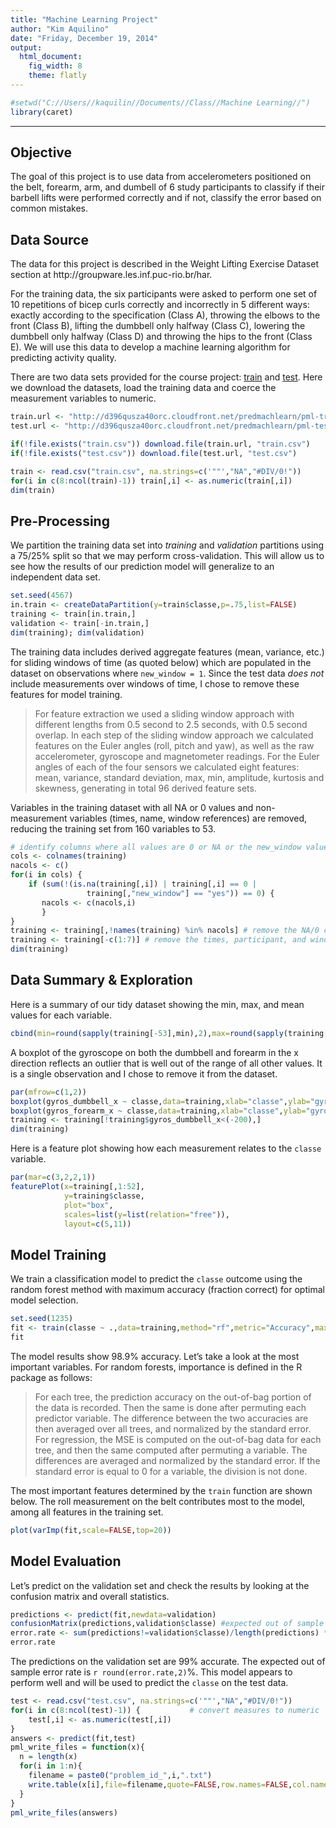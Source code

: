 ```yaml
---
title: "Machine Learning Project"
author: "Kim Aquilino"
date: "Friday, December 19, 2014"
output:
  html_document:
    fig_width: 8
    theme: flatly
---
```


```r
#setwd("C://Users//kaquilin//Documents//Class//Machine Learning//")
library(caret)
```

****

## Objective

The goal of this project is to use data from accelerometers positioned on the belt, forearm, arm, and dumbell of 6 study participants to classify if their barbell lifts were performed correctly and if not, classify the error based on common mistakes. 

## Data Source

The data for this project is described in the Weight Lifting Exercise Dataset section at http://groupware.les.inf.puc-rio.br/har. 

For the training data, the six participants were asked to perform one set of 10 repetitions of bicep curls correctly and incorrectly in 5 different ways: exactly according to the specification (Class A), throwing the elbows to the front (Class B), lifting the dumbbell only halfway (Class C), lowering the dumbbell only halfway (Class D) and throwing the hips to the front (Class E). We will use this data to develop a machine learning algorithm for predicting activity quality.

There are two data sets provided for the course project: [train](https://d396qusza40orc.cloudfront.net/predmachlearn/pml-training.csv) and [test](https://d396qusza40orc.cloudfront.net/predmachlearn/pml-testing.csv). Here we download the datasets, load the training data and coerce the measurement variables to numeric.

```r
train.url <- "http://d396qusza40orc.cloudfront.net/predmachlearn/pml-training.csv"
test.url <- "http://d396qusza40orc.cloudfront.net/predmachlearn/pml-testing.csv"

if(!file.exists("train.csv")) download.file(train.url, "train.csv")
if(!file.exists("test.csv")) download.file(test.url, "test.csv")

train <- read.csv("train.csv", na.strings=c('""',"NA","#DIV/0!"))
for(i in c(8:ncol(train)-1)) train[,i] <- as.numeric(train[,i])
dim(train)
```

## Pre-Processing

We partition the training data set into _training_ and _validation_ partitions using a 75/25% split so that we may perform cross-validation. This will allow us to see how the results of our prediction model will generalize to an independent data set. 

```r
set.seed(4567)
in.train <- createDataPartition(y=train$classe,p=.75,list=FALSE)
training <- train[in.train,]
validation <- train[-in.train,]
dim(training); dim(validation)
```

The training data includes derived aggregate features (mean, variance, etc.) for sliding windows of time (as quoted below) which are populated in the dataset on observations where `new_window = 1`. Since the test data _does not_ include measurements over windows of time, I chose to remove these features for model training.

> For feature extraction we used a sliding window approach with different lengths from 0.5 second to 2.5 seconds, with 0.5 second overlap. In each step of the sliding window approach we calculated features on the Euler angles (roll, pitch and yaw), as well as the raw accelerometer, gyroscope and magnetometer readings. For the Euler angles of each of the four sensors we calculated eight features: mean, variance, standard deviation, max, min, amplitude, kurtosis and skewness, generating in total 96 derived feature sets.

Variables in the training dataset with all NA or 0 values and non-measurement variables (times, name, window references) are removed, reducing the training set from 160 variables to 53.

```r
# identify columns where all values are 0 or NA or the new_window value is "yes"
cols <- colnames(training)
nacols <- c()
for(i in cols) {
    if (sum(!(is.na(training[,i]) | training[,i] == 0 | 
                 training[,"new_window"] == "yes")) == 0) {
       nacols <- c(nacols,i) 
       }
}
training <- training[,!names(training) %in% nacols] # remove the NA/0 columns
training <- training[-c(1:7)] # remove the times, participant, and window variables 
dim(training)
```

## Data Summary & Exploration
Here is a summary of our tidy dataset showing the min, max, and mean values for each variable.

```r
cbind(min=round(sapply(training[-53],min),2),max=round(sapply(training[-53],max),2),mean=round(sapply(training[-53],mean),2))
```


A boxplot of the gyroscope on both the dumbbell and forearm in the x direction reflects an outlier that is well out of the range of all other values. It is a single observation and I chose to remove it from the dataset.  

```r
par(mfrow=c(1,2))
boxplot(gyros_dumbbell_x ~ classe,data=training,xlab="classe",ylab="gyros_dumbbell_x")
boxplot(gyros_forearm_x ~ classe,data=training,xlab="classe",ylab="gyros_forearm_x")
training <- training[!training$gyros_dumbbell_x<(-200),]
dim(training)
```

Here is a feature plot showing how each measurement relates to the `classe` variable. 

```r
par(mar=c(3,2,2,1))
featurePlot(x=training[,1:52],
            y=training$classe,
            plot="box",
            scales=list(y=list(relation="free")),
            layout=c(5,11))
```

## Model Training

We train a classification model to predict the `classe` outcome using the random forest method with maximum accuracy (fraction correct) for optimal model selection. 

```r
set.seed(1235)
fit <- train(classe ~ .,data=training,method="rf",metric="Accuracy",maximize=TRUE)
fit
```

The model results show 98.9% accuracy. Let's take a look at the most important variables. For random forests, importance is defined in the R package as follows:

> For each tree, the prediction accuracy on the out-of-bag portion of the data is recorded. Then the same is done after permuting each predictor variable. The difference between the two accuracies are then averaged over all trees, and normalized by the standard error. For regression, the MSE is computed on the out-of-bag data for each tree, and then the same computed after permuting a variable. The differences are averaged and normalized by the standard error. If the standard error is equal to 0 for a variable, the division is not done.

The most important features determined by the `train` function are shown below. The roll measurement on the belt contributes most to the model, among all features in the training set. 
```r
plot(varImp(fit,scale=FALSE,top=20))
```

## Model Evaluation

Let's predict on the validation set and check the results by looking at the confusion matrix and overall statistics.

```r
predictions <- predict(fit,newdata=validation)
confusionMatrix(predictions,validation$classe) #expected out of sample error rate
error.rate <- sum(predictions!=validation$classe)/length(predictions) * 100
error.rate
```

The predictions on the validation set are 99% accurate. The expected out of sample error rate is `r round(error.rate,2)`%. This model appears to perform well and will be used to predict the `classe` on the test data.

```r
test <- read.csv("test.csv", na.strings=c('""',"NA","#DIV/0!"))
for(i in c(8:ncol(test)-1)) {           # convert measures to numeric
    test[,i] <- as.numeric(test[,i])
}
answers <- predict(fit,test)
pml_write_files = function(x){
  n = length(x)
  for(i in 1:n){
    filename = paste0("problem_id_",i,".txt")
    write.table(x[i],file=filename,quote=FALSE,row.names=FALSE,col.names=FALSE)
  }
}
pml_write_files(answers)
```